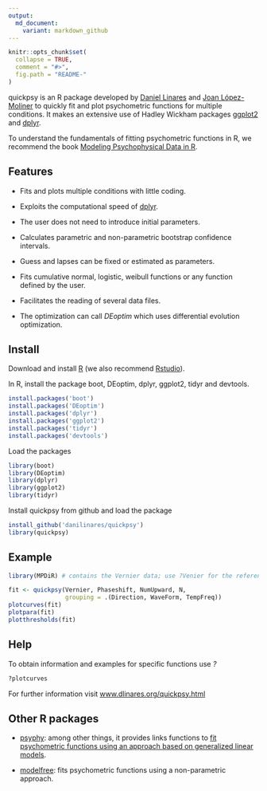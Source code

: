 ```yaml
---
output:
  md_document:
    variant: markdown_github
---
```


<!-- README.md is generated from README.Rmd. Please edit that file -->

```r
knitr::opts_chunk$set(
  collapse = TRUE,
  comment = "#>",
  fig.path = "README-"
)
```

quickpsy is an R package developed by [Daniel Linares](http://www.dlinares.org) and [Joan López-Moliner](http://www.ub.edu/viscagroup/joan/) to quickly fit and plot psychometric functions for multiple conditions. It makes an extensive use of  Hadley Wickham packages [ggplot2](http://ggplot2.org/) and [dplyr](http://cran.r-project.org/web/packages/dplyr/index.html).
 
To understand the fundamentals of fitting psychometric functions in R, we recommend the book [Modeling Psychophysical Data in R](http://www.springer.com/gp/book/9781461444749).

## Features

- Fits and plots multiple conditions with little coding.

- Exploits the computational speed of [dplyr](http://cran.r-project.org/web/packages/dplyr/index.html).
  
- The user does not need to introduce initial parameters.
  
- Calculates parametric and non-parametric bootstrap confidence intervals. 
  
- Guess and lapses can be fixed or estimated as parameters. 
 
- Fits cumulative normal, logistic, weibull functions or any function defined by the user. 
  
- Facilitates the reading of several data files.
  
- The optimization can call *DEoptim* which uses differential evolution optimization.  
  
## Install

Download and install [R](http://cran.rstudio.com) (we also recommend [Rstudio](http://www.rstudio.com/)).

In R, install the package boot, DEoptim, dplyr, ggplot2, tidyr and devtools.
```R
install.packages('boot')
install.packages('DEoptim')
install.packages('dplyr')
install.packages('ggplot2')
install.packages('tidyr')
install.packages('devtools')
```

Load the packages
```R
library(boot)
library(DEoptim)
library(dplyr)
library(ggplot2)
library(tidyr)
```
Install quickpsy from github and load the package
```R
install_github('danilinares/quickpsy')
library(quickpsy)
```

## Example

```R 
library(MPDiR) # contains the Vernier data; use ?Venier for the reference

fit <- quickpsy(Vernier, Phaseshift, NumUpward, N, 
                grouping = .(Direction, WaveForm, TempFreq))
plotcurves(fit)
plotpara(fit)
plotthresholds(fit)
```

## Help 

To obtain information and examples for specific functions use *?*
```R
?plotcurves
```

For further information visit [www.dlinares.org/quickpsy.html](http://www.dlinares.org/quickpsy.html)

## Other R packages

* [psyphy](http://cran.r-project.org/web/packages/psyphy/index.html): among other things, it provides links functions to [fit psychometric functions using an approach based on  generalized linear models](http://www.dlinares.org/psychopract.html#fitting-using-generalized-linear-models). 

* [modelfree](http://personalpages.manchester.ac.uk/staff/d.h.foster/software-modelfree/latest/home): fits psychometric functions using a non-parametric approach.






